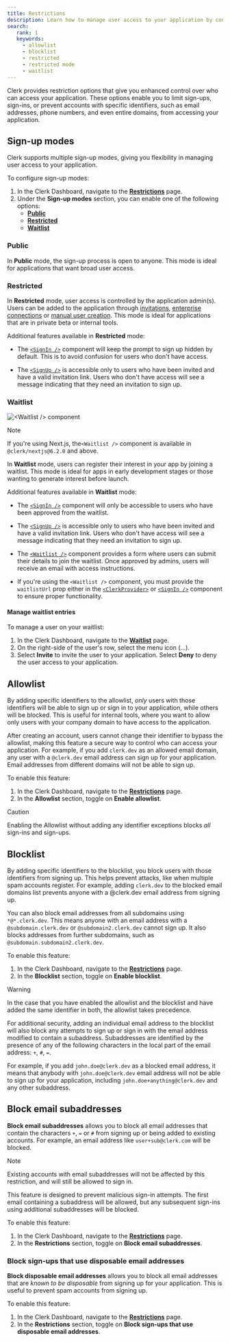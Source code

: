 ```yaml
---
title: Restrictions
description: Learn how to manage user access to your application by configuring Clerk's access restrictions.
search:
   rank: 1
   keywords:
     - allowlist
     - blocklist
     - restricted
     - restricted mode
     - waitlist
---
```


Clerk provides restriction options that give you enhanced control over who can access your application. These options enable you to limit sign-ups, sign-ins, or prevent accounts with specific identifiers, such as email addresses, phone numbers, and even entire domains, from accessing your application.

## Sign-up modes

Clerk supports multiple sign-up modes, giving you flexibility in managing user access to your application.

To configure sign-up modes:

1. In the Clerk Dashboard, navigate to the [**Restrictions**](https://dashboard.clerk.com/~/user-authentication/restrictions) page.
1. Under the **Sign-up modes** section, you can enable one of the following options:
   - **[Public](#public)**
   - **[Restricted](#restricted)**
   - **[Waitlist](#waitlist)**

### Public

In **Public** mode, the sign-up process is open to anyone. This mode is ideal for applications that want broad user access.

### Restricted

In **Restricted** mode, user access is controlled by the application admin(s). Users can be added to the application through [invitations](/docs/guides/users/inviting), [enterprise connections](/docs/guides/configure/auth-strategies/enterprise-connections/overview) or [manual user creation](/docs/guides/users/managing). This mode is ideal for applications that are in private beta or internal tools.

Additional features available in **Restricted** mode:

- The [`<SignIn />`](/docs/reference/components/authentication/sign-in) component will keep the prompt to sign up hidden by default. This is to avoid confusion for users who don't have access.

- The [`<SignUp />`](/docs/reference/components/authentication/sign-up) is accessible only to users who have been invited and have a valid invitation link. Users who don't have access will see a message indicating that they need an invitation to sign up.

### Waitlist

![\<Waitlist /> component](/docs/images/ui-components/waitlist.svg)

> [!NOTE]
> If you're using Next.js, the`<Waitlist />` component is available in `@clerk/nextjs@6.2.0` and above.

In **Waitlist** mode, users can register their interest in your app by joining a waitlist. This mode is ideal for apps in early development stages or those wanting to generate interest before launch.

Additional features available in **Waitlist** mode:

- The [`<SignIn />`](/docs/reference/components/authentication/sign-in) component will only be accessible to users who have been approved from the waitlist.

- The [`<SignUp />`](/docs/reference/components/authentication/sign-up) is accessible only to users who have been invited and have a valid invitation link. Users who don't have access will see a message indicating that they need an invitation to sign up.

- The [`<Waitlist />`](/docs/reference/components/authentication/waitlist) component provides a form where users can submit their details to join the waitlist. Once approved by admins, users will receive an email with access instructions.

- If you're using the `<Waitlist />` component, you must provide the `waitlistUrl` prop either in the [`<ClerkProvider>`](/docs/reference/components/clerk-provider#properties) or [`<SignIn />`](/docs/reference/components/authentication/sign-in#properties) component to ensure proper functionality.

#### Manage waitlist entries

To manage a user on your waitlist:

1. In the Clerk Dashboard, navigate to the [**Waitlist**](https://dashboard.clerk.com/~/waitlist) page.
1. On the right-side of the user's row, select the menu icon (...).
1. Select **Invite** to invite the user to your application. Select **Deny** to deny the user access to your application.

## Allowlist

<Include src="_partials/feature-not-free-callout" />

By adding specific identifiers to the allowlist, _only_ users with those identifiers will be able to sign up or sign in to your application, while others will be blocked. This is useful for internal tools, where you want to allow only users with your company domain to have access to the application.

After creating an account, users cannot change their identifier to bypass the allowlist, making this feature a secure way to control who can access your application. For example, if you add `clerk.dev` as an allowed email domain, any user with a `@clerk.dev` email address can sign up for your application. Email addresses from different domains will not be able to sign up.

To enable this feature:

1. In the Clerk Dashboard, navigate to the [**Restrictions**](https://dashboard.clerk.com/~/user-authentication/restrictions) page.
1. In the **Allowlist** section, toggle on **Enable allowlist**.

> [!CAUTION]
> Enabling the Allowlist without adding any identifier exceptions blocks _all_ sign-ins and sign-ups.

## Blocklist

<Include src="_partials/feature-not-free-callout" />

By adding specific identifiers to the blocklist, you block users with those identifiers from signing up. This helps prevent attacks, like when multiple spam accounts register. For example, adding `clerk.dev` to the blocked email domains list prevents anyone with a @clerk.dev email address from signing up. 

You can also block email addresses from all subdomains using `*@*.clerk.dev`. This means anyone with an email address with a `@subdomain.clerk.dev` or `@subdomain2.clerk.dev` cannot sign up. It also blocks addresses from further subdomains, such as `@subdomain.subdomain2.clerk.dev`.

To enable this feature:

1. In the Clerk Dashboard, navigate to the [**Restrictions**](https://dashboard.clerk.com/~/user-authentication/restrictions) page.
1. In the **Blocklist** section, toggle on **Enable blocklist**.

> [!WARNING]
> In the case that you have enabled the allowlist and the blocklist and have added the same identifier in both, the allowlist takes precedence.

For additional security, adding an individual email address to the blocklist will also block any attempts to sign up or sign in with the email address modified to contain a subaddress. Subaddresses are identified by the presence of any of the following characters in the local part of the email address: `+`, `#`, `=`.

For example, if you add `john.doe@clerk.dev` as a blocked email address, it means that anybody with `john.doe@clerk.dev` email address will not be able to sign up for your application, including `john.doe+anything@clerk.dev` and any other subaddress.

## Block email subaddresses

**Block email subaddresses** allows you to block all email addresses that contain the characters `+`, `=` or `#` from signing up or being added to existing accounts. For example, an email address like `user+sub@clerk.com` will be blocked.

> [!NOTE]
> Existing accounts with email subaddresses will not be affected by this restriction, and will still be allowed to sign in.
>
> This feature is designed to prevent malicious sign-in attempts. The first email containing a subaddress will be allowed, but any subsequent sign-ins using additional subaddresses will be blocked.

To enable this feature:

1. In the Clerk Dashboard, navigate to the [**Restrictions**](https://dashboard.clerk.com/~/user-authentication/restrictions) page.
1. In the **Restrictions** section, toggle on **Block email subaddresses**.

### Block sign-ups that use disposable email addresses

**Block disposable email addresses** allows you to block all email addresses that are _known to be disposable_ from signing up for your application. This is useful to prevent spam accounts from signing up.

To enable this feature:

1. In the Clerk Dashboard, navigate to the [**Restrictions**](https://dashboard.clerk.com/~/user-authentication/restrictions) page.
1. In the **Restrictions** section, toggle on **Block sign-ups that use disposable email addresses**.

